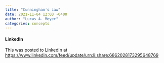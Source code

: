 ```yaml
---
title: "Cunningham's Law"
date: 2021-11-04 12:00 -0400
author: "Lucas A. Meyer"
categories: concepts
---
```


#### LinkedIn
This was posted to LinkedIn at <https://www.linkedin.com/feed/update/urn:li:share:6862028173295648769>
